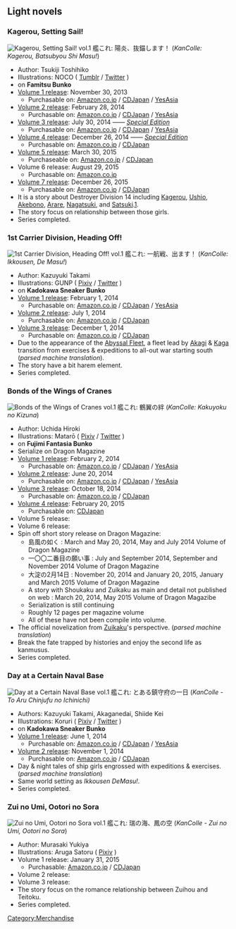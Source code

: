 ==Light novels==

===Kagerou, Setting Sail!===
[[File:Lightnovel_kagerou.jpg|thumb|right|''Kagerou, Setting Sail! vol.1'']]
艦これ: 陽炎、抜錨します！ (''KanColle: Kagerou, Batsubyou Shi Masu!'')
* Author: Tsukiji Toshihiko
* Illustrations: NOCO ( [http://nocoweb.tumblr.com/ Tumblr] / [https://twitter.com/NOCO00 Twitter] )
* on '''Famitsu Bunko'''
* [http://www.kadokawa.co.jp/product/301309001015/ Volume 1 release]: November 30, 2013
** Purchasable on: [http://www.amazon.co.jp/dp/4047292664 Amazon.co.jp] / [http://www.cdjapan.co.jp/product/NEOBK-1571430 CDJapan] / [http://www.yesasia.com/global/1034716193-0-0-0-en/info.html YesAsia]
* [http://www.kadokawa.co.jp/product/301312001173/ Volume 2 release]: February 28, 2014
** Purchasable on: [http://www.amazon.co.jp/dp/4047294616 Amazon.co.jp] / [http://www.cdjapan.co.jp/product/NEOBK-1610030 CDJapan] / [http://www.yesasia.com/global/1035224972-0-0-0-en/info.html YesAsia]
* [http://www.kadokawa.co.jp/product/301405003450/ Volume 3 release]: July 30, 2014 —— [http://www.kadokawa.co.jp/product/301405003451/ ''Special Edition'']
** Purchasable on: [http://www.amazon.co.jp/dp/4047297682 Amazon.co.jp] / [http://www.cdjapan.co.jp/product/NEOBK-1671938 CDJapan] / [http://www.yesasia.com/global/1036386230-0-0-0-en/info.html YesAsia]
* [http://www.kadokawa.co.jp/product/301410000753/ Volume 4 release]: December 26, 2014 —— [http://www.kadokawa.co.jp/product/301410000752/ ''Special Edition'']
** Purchasable on: [http://www.amazon.co.jp/dp/4047301124 Amazon.co.jp] / [http://www.cdjapan.co.jp/product/NEOBK-1735131 CDJapan]
* [http://www.kadokawa.co.jp/product/301412000995/ Volume 5 release]: March 30, 2015
** Purchaseable on: [http://www.amazon.co.jp/dp/4047303070 Amazon.co.jp] / [http://www.cdjapan.co.jp/product/NEOBK-1770707 CDJapan]
*Volume 6 release: August 29, 2015
** Purchasable on: [http://www.amazon.co.jp/dp/4047306525 Amazon.co.jp]
* [http://www.kadokawa.co.jp/product/321509000781/ Volume 7 release]: December 26, 2015
** Purchasable on: [http://www.amazon.co.jp/dp/4047308552/ Amazon.co.jp] / [http://www.cdjapan.co.jp/product/NEOBK-1880477 CDJapan]
*It is a story about Destroyer Division 14 including [[Kagerou]], [[Ushio]], [[Akebono]], [[Arare]], [[Nagatsuki]], and [[Satsuki]].[http://danbooru.donmai.us/posts/1683130].
* The story focus on relationship between those girls.
* Series completed.
{{clear}}

===1st Carrier Division, Heading Off!===
[[File:KanColle Ikkōsen, De masu!.jpg|thumb|right|''1st Carrier Division, Heading Off! vol.1'']]
艦これ: 一航戦、出ます！ (''KanColle: Ikkousen, De Masu!'')
* Author: Kazuyuki Takami
* Illustrations: GUNP ( [http://www.pixiv.net/member.php?id=2446186 Pixiv] / [https://twitter.com/gunp_m Twitter] )
* on '''Kadokawa Sneaker Bunko'''
* [http://www.kadokawa.co.jp/product/321310000112/ Volume 1 release]: February 1, 2014
** Purchasable on: [http://www.amazon.co.jp/dp/4041011981 Amazon.co.jp] / [http://www.cdjapan.co.jp/product/NEOBK-1618602 CDJapan] / [http://www.yesasia.com/global/1035097498-0-0-0-en/info.html YesAsia]
* [http://www.kadokawa.co.jp/product/321310000113/ Volume 2 release]: July 1, 2014
** Purchasable on: [http://www.amazon.co.jp/dp/4041015235 Amazon.co.jp] / [http://www.cdjapan.co.jp/product/NEOBK-1668383 CDJapan]
* [http://www.kadokawa.co.jp/product/321408000198/ Volume 3 release]: December 1, 2014
** Purchasable on: [http://www.amazon.co.jp/dp/4041024412 Amazon.co.jp] / [http://www.cdjapan.co.jp/product/NEOBK-1741631 CDJapan]
* Due to the appearance of the [[Enemy Vessel|Abyssal Fleet]], a fleet lead by [[Akagi]] & [[Kaga]] transition from exercises & expeditions to all-out war starting south (''parsed machine translation'').
* The story have a bit harem element.
* Series completed.
{{clear}}


===Bonds of the Wings of Cranes===
[[File:Kakuyoku no Kizuna.jpg|thumb|right|''Bonds of the Wings of Cranes vol.1'']]
艦これ: 鶴翼の絆 (''KanColle: Kakuyoku no Kizuna'')
* Author: Uchida Hiroki
* Illustrations: Matarō ( [http://www.pixiv.net/member.php?id=1864423 Pixiv] / [https://twitter.com/MATARO_777 Twitter] )
* on '''Fujimi Fantasia Bunko'''
* Serialize on Dragon Magazine
* [http://www.kadokawa.co.jp/product/301310010320/ Volume 1 release]: February 2, 2014
** Purchasable on: [http://www.amazon.co.jp/dp/4040700325 Amazon.co.jp] / [http://www.cdjapan.co.jp/product/NEOBK-1610034 CDJapan] / [http://www.yesasia.com/global/1035169776-0-0-0-en/info.html YesAsia]
* [http://www.kadokawa.co.jp/product/301403000614/ Volume 2 release]: June 20, 2014
** Purchasable on: [http://www.amazon.co.jp/dp/4040702107 Amazon.co.jp] / [http://www.cdjapan.co.jp/product/NEOBK-1662560 CDJapan] / [http://www.yesasia.com/global/1035882190-0-0-0-en/info.html YesAsia]
* [http://www.kadokawa.co.jp/product/321407000085/ Volume 3 release]: October 18, 2014
** Purchasable on: [http://www.amazon.co.jp/dp/404070360X Amazon.co.jp] / [http://www.cdjapan.co.jp/product/NEOBK-1709154 CDJapan]
* [http://www.kadokawa.co.jp/product/321407000083/ Volume 4 release]: February 20, 2015
** Purchasable on: [http://www.cdjapan.co.jp/product/NEOBK-1760088 CDJapan]
* Volume 5 release:
* Volume 6 release:
* Spin off short story release on Dragon Magazine:
**島風の如く : March and May 20, 2014, May and July 2014 Volume of Dragon Magazine
**一〇〇二番目の願い事 : July and September 2014, September and November 2014 Volume of Dragon Magazine
**大淀の2月14日 : November 20, 2014 and January 20, 2015, January and March 2015 Volume of Dragon Magazine
**A story with Shoukaku and Zuikaku as main and detail not published on web : March 20, 2014, May 2015 Volume of Dragon Magazibe
** Serialization is still continuing
** Roughly 12 pages per magazine volume
** All of these have not been compile into volume.
* The official novelization from [[Zuikaku]]'s perspective. (''parsed machine translation'')
* Break the fate trapped by histories and enjoy the second life as kanmusus.
* Series completed.
{{clear}}

===Day at a Certain Naval Base===
[[File:To Aru Chinjufu no Ichinichi.jpg ‎|thumb|right|''Day at a Certain Naval Base vol.1'']]
艦これ: とある鎮守府の一日 (''KanColle - To Aru Chinjufu no Ichinichi)''
* Authors: Kazuyuki Takami, Akaganedai, Shiide Kei
* Illustrations: Koruri ( [http://www.pixiv.net/member.php?id=197506 Pixiv] / [https://twitter.com/ko_ru_ri Twitter] )
* on '''Kadokawa Sneaker Bunko'''
* [http://www.kadokawa.co.jp/product/321310000114/ Volume 1 release]: June 1, 2014
** Purchasable on: [http://www.amazon.co.jp/dp/4041015243 Amazon.co.jp] / [http://www.cdjapan.co.jp/product/NEOBK-1654665 CDJapan] / [http://www.yesasia.com/global/1035769380-0-0-0-en/info.html YesAsia]
* [http://www.kadokawa.co.jp/product/321407000111/ Volume 2 release]: November 1, 2014
** Purchasable on: [http://www.amazon.co.jp/dp/4041022711 Amazon.co.jp] / [http://www.cdjapan.co.jp/product/NEOBK-1732390 CDJapan]
* Day & night tales of ship girls engrossed with expeditions & exercises. (''parsed machine translation'')
* Same world setting as ''Ikkousen DeMasu!''.
*Series completed.
{{clear}}

===Zui no Umi, Ootori no Sora===
[[File:Zui_no_Umi_Ootori_no_Sora-vol1-cover.jpg|thumb|right|''Zui no Umi, Ootori no Sora vol.1'']]
艦これ: 瑞の海、鳳の空 (''KanColle - Zui no Umi, Ootori no Sora'')
* Author: Murasaki Yukiya
* Illustrations: Aruga Satoru ( [http://www.pixiv.net/member.php?id=28781 Pixiv] )
* Volume 1 release: January 31, 2015
** Purchasable: [http://www.amazon.co.jp/dp/4041027624 Amazon.co.jp] / [http://www.cdjapan.co.jp/product/NEOBK-1761837 CDJapan]
* Volume 2 release:
* Volume 3 release:
* The story focus on the romance relationship between Zuihou and Teitoku.
* Series completed.
{{clear}}
[[Category:Merchandise]]